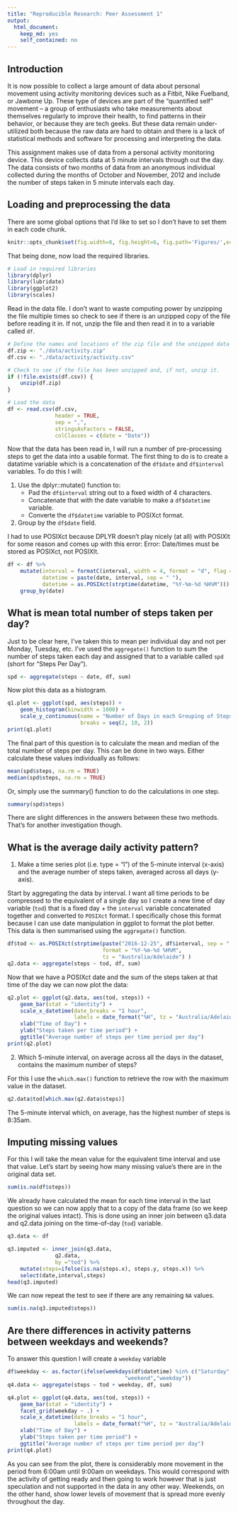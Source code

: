 ```yaml
---
title: "Reproducible Research: Peer Assessment 1"
output: 
  html_document:
    keep_md: yes
    self_contained: no
---
```

## Introduction

It is now possible to collect a large amount of data about personal movement using activity monitoring devices such as a Fitbit, Nike Fuelband, or Jawbone Up. These type of devices are part of the “quantified self” movement – a group of enthusiasts who take measurements about themselves regularly to improve their health, to find patterns in their behavior, or because they are tech geeks. But these data remain under-utilized both because the raw data are hard to obtain and there is a lack of statistical methods and software for processing and interpreting the data.

This assignment makes use of data from a personal activity monitoring device. This device collects data at 5 minute intervals through out the day. The data consists of two months of data from an anonymous individual collected during the months of October and November, 2012 and include the number of steps taken in 5 minute intervals each day.

## Loading and preprocessing the data
There are some global options that I'd like to set so I don't have to set them in each code chunk.

```r
knitr::opts_chunk$set(fig.width=8, fig.height=6, fig.path='Figures/',echo=TRUE, warning=FALSE)
```

That being done, now load the required libraries.

```r
# Load in required libraries
library(dplyr)
library(lubridate)
library(ggplot2)
library(scales)
```

Read in the data file. I don't want to waste computing power by unzipping the file multiple times so check to see if there is an unzipped copy of the file before reading it in. If not, unzip the file and then read it in to a variable called `df`. 

```r
# Define the names and locations of the zip file and the unzipped data file.
df.zip <- "./data/activity.zip"
df.csv <- "./data/activity/activity.csv"

# Check to see if the file has been unzipped and, if not, unzip it.
if (!file.exists(df.csv)) { 
    unzip(df.zip)
}

# Load the data
df <- read.csv(df.csv, 
               header = TRUE, 
               sep = ",",
               stringsAsFactors = FALSE,
               colClasses = c(date = "Date"))
```

Now that the data has been read in, I will run a number of pre-processing steps to get the data into a usable format. The first thing to do is to create a datatime variable which is a concatenation of the `df$date` and `df$interval` variables. To do this I will:

1. Use the dplyr::mutate() function to:  
    * Pad the `df$interval` string out to a fixed width of 4 characters.  
    * Concatenate that with the date variable to make a `df$datetime` variable.
    * Converte the `df$datetime` variable to POSIXct format. 
1. Group by the `df$date` field.  

I had to use POSIXct because DPLYR doesn't play nicely (at all) with POSIXlt for some reason and comes up with this error: Error: Date/times must be stored as POSIXct, not POSIXlt.

```r
df <- df %>%
    mutate(interval = formatC(interval, width = 4, format = "d", flag = "0"),
           datetime = paste(date, interval, sep = " "),
           datetime = as.POSIXct(strptime(datetime, "%Y-%m-%d %H%M"))) %>%
    group_by(date)
```

## What is mean total number of steps taken per day?

Just to be clear here, I've taken this to mean per individual day and not per Monday, Tuesday, etc. I've used the `aggregate()` function to sum the number of steps taken each day and assigned that to a variable called `spd` (short for "Steps Per Day").

```r
spd <- aggregate(steps ~ date, df, sum)

```

Now plot this data as a histogram.

```r
q1.plot <- ggplot(spd, aes(steps)) + 
    geom_histogram(binwidth = 1000) +
    scale_y_continuous(name = "Number of Days in each Grouping of Steps", 
                       breaks = seq(2, 10, 2))
print(q1.plot) 
```

The final part of this question is to calculate the mean and median of the total number of steps per day. This can be done in two ways. Either calculate these values individually as follows:

```r
mean(spd$steps, na.rm = TRUE)
median(spd$steps, na.rm = TRUE)

```

Or, simply use the summary() function to do the calculations in one step.

```r
summary(spd$steps)
```

There are slight differences in the answers between these two methods. That's for another investigation though.

## What is the average daily activity pattern?

1. Make a time series plot (i.e. type = "l") of the 5-minute interval (x-axis) and the average number of steps taken, averaged across all days (y-axis).

Start by aggregating the data by interval. I want all time periods to be compressed to the equivalent of a single day so I create a new time of day variable (`tod`) that is a fixed day + the `interval` variable concatenated together and converted to `POSIXct` format. I specifically chose this format because I can use date manipulation in ggplot to format the plot better.  
This data is then summarised using the `aggregate()` function.

```r
df$tod <- as.POSIXct(strptime(paste("2016-12-25", df$interval, sep = " "), 
                              format = "%Y-%m-%d %H%M",
                              tz = "Australia/Adelaide") )
q2.data <- aggregate(steps ~ tod, df, sum)
```

Now that we have a POSIXct date and the sum of the steps taken at that time of the day we can now plot the data:

```r
q2.plot <- ggplot(q2.data, aes(tod, steps)) + 
    geom_bar(stat = "identity") + 
    scale_x_datetime(date_breaks = "1 hour",
                     labels = date_format("%H", tz = "Australia/Adelaide")) +
    xlab("Time of Day") + 
    ylab("Steps taken per time period") +
    ggtitle("Average number of steps per time period per day")
print(q2.plot)

```

2. Which 5-minute interval, on average across all the days in the dataset, contains the maximum number of steps?

For this I use the `which.max()` function to retrieve the row with the maximum value in the dataset.

```r
q2.data$tod[which.max(q2.data$steps)]

```

The 5-minute interval which, on average, has the highest number of steps is 8:35am.

## Imputing missing values

For this I will take the mean value for the equivalent time interval and use that value. Let's start by seeing how many missing value's there are in the original data set.

```r
sum(is.na(df$steps))
```

We already have calculated the mean for each time interval in the last question so we can now apply that to a copy of the data frame (so we keep the original values intact). This is done using an inner join between q3.data and q2.data joining on the time-of-day (`tod`) variable.

```r
q3.data <- df

q3.imputed <- inner_join(q3.data, 
               q2.data, 
               by ="tod") %>% 
    mutate(steps=ifelse(is.na(steps.x), steps.y, steps.x)) %>%
    select(date,interval,steps)
head(q3.imputed)
```

We can now repeat the test to see if there are any remaining `NA` values.

```r
sum(is.na(q3.imputed$steps))
```

## Are there differences in activity patterns between weekdays and weekends?

To answer this question I will create a `weekday` variable 

```r
df$weekday <- as.factor(ifelse(weekdays(df$datetime) %in% c("Saturday","Sunday"),
                                     "weekend","weekday"))
q4.data <- aggregate(steps ~ tod + weekday, df, sum)

q4.plot <- ggplot(q4.data, aes(tod, steps)) + 
    geom_bar(stat = "identity") + 
    facet_grid(weekday ~ .) +
    scale_x_datetime(date_breaks = "1 hour",
                     labels = date_format("%H", tz = "Australia/Adelaide")) +
    xlab("Time of Day") + 
    ylab("Steps taken per time period") +
    ggtitle("Average number of steps per time period per day")
print(q4.plot)

```

As you can see from the plot, there is considerably more movement in the period from 6:00am until 9:00am on weekdays. This would correspond with the activity of getting ready and then going to work however that is just speculation and not supported in the data in any other way. Weekends, on the other hand, show lower levels of movement that is spread more evenly throughout the day.